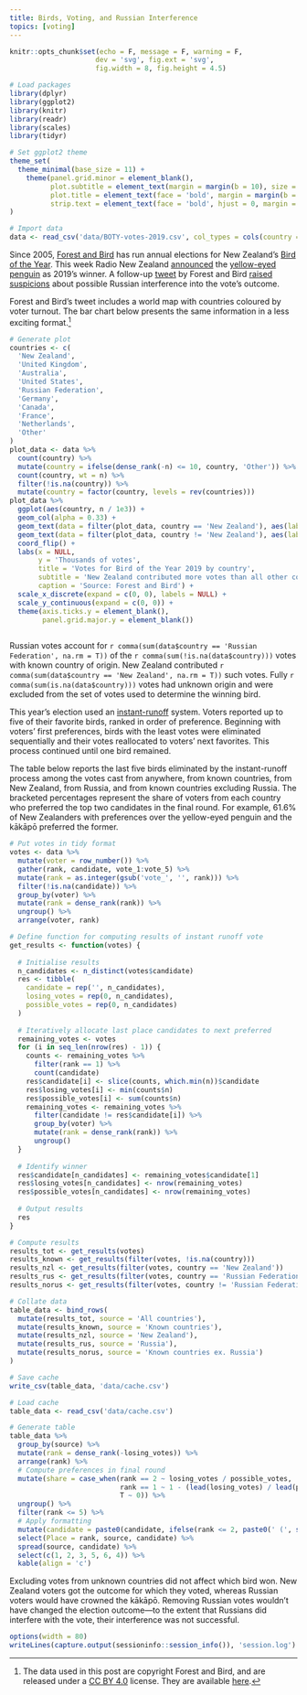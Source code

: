 ```yaml
---
title: Birds, Voting, and Russian Interference
topics: [voting]
---
```


```r
knitr::opts_chunk$set(echo = F, message = F, warning = F,
                     dev = 'svg', fig.ext = 'svg',
                     fig.width = 8, fig.height = 4.5)

# Load packages
library(dplyr)
library(ggplot2)
library(knitr)
library(readr)
library(scales)
library(tidyr)

# Set ggplot2 theme
theme_set(
  theme_minimal(base_size = 11) +
    theme(panel.grid.minor = element_blank(),
          plot.subtitle = element_text(margin = margin(b = 10), size = 13),
          plot.title = element_text(face = 'bold', margin = margin(b = 10), size = 16),
          strip.text = element_text(face = 'bold', hjust = 0, margin = margin(b = 5), size = 12))
)

# Import data
data <- read_csv('data/BOTY-votes-2019.csv', col_types = cols(country = 'c'))
```

Since 2005, [Forest and Bird](https://www.forestandbird.org.nz) has run annual elections for New Zealand's [Bird of the Year](https://www.birdoftheyear.org.nz).
This week Radio New Zealand [announced](https://www.rnz.co.nz/news/national/402986/bird-of-the-year-2019-hoiho-takes-the-winning-title) the [yellow-eyed penguin](https://en.wikipedia.org/wiki/Yellow-eyed_penguin) as 2019's winner.
A follow-up [tweet](https://twitter.com/Forest_and_Bird/status/1193720097283567616) by Forest and Bird [raised suspicions](https://www.rnz.co.nz/news/national/403085/bird-of-the-year-russian-interest-in-contest-piques-suspicions-online) about possible Russian interference into the vote's outcome.

Forest and Bird's tweet includes a world map with countries coloured by voter turnout.
The bar chart below presents the same information in a less exciting format.[^data]

```r
# Generate plot
countries <- c(
  'New Zealand',
  'United Kingdom',
  'Australia',
  'United States',
  'Russian Federation',
  'Germany',
  'Canada',
  'France',
  'Netherlands',
  'Other'
)
plot_data <- data %>%
  count(country) %>%
  mutate(country = ifelse(dense_rank(-n) <= 10, country, 'Other')) %>%
  count(country, wt = n) %>%
  filter(!is.na(country)) %>%
  mutate(country = factor(country, levels = rev(countries)))
plot_data %>%
  ggplot(aes(country, n / 1e3)) +
  geom_col(alpha = 0.33) +
  geom_text(data = filter(plot_data, country == 'New Zealand'), aes(label = country), hjust = 1, nudge_y = -0.1, size = 3) +
  geom_text(data = filter(plot_data, country != 'New Zealand'), aes(label = country), hjust = 0, nudge_y = 0.1, size = 3) +
  coord_flip() +
  labs(x = NULL,
       y = 'Thousands of votes',
       title = 'Votes for Bird of the Year 2019 by country',
       subtitle = 'New Zealand contributed more votes than all other countries combined',
       caption = 'Source: Forest and Bird') +
  scale_x_discrete(expand = c(0, 0), labels = NULL) +
  scale_y_continuous(expand = c(0, 0)) +
  theme(axis.ticks.y = element_blank(),
        panel.grid.major.y = element_blank())
  
```

Russian votes account for `r comma(sum(data$country == 'Russian Federation', na.rm = T))` of the `r comma(sum(!is.na(data$country)))` votes with known country of origin.
New Zealand contributed `r comma(sum(data$country == 'New Zealand', na.rm = T))` such votes.
Fully `r comma(sum(is.na(data$country)))` votes had unknown origin and were excluded from the set of votes used to determine the winning bird.

This year's election used an [instant-runoff](https://en.wikipedia.org/wiki/Instant-runoff_voting) system.
Voters reported up to five of their favorite birds, ranked in order of preference.
Beginning with voters' first preferences, birds with the least votes were eliminated sequentially and their votes reallocated to voters' next favorites.
This process continued until one bird remained.

The table below reports the last five birds eliminated by the instant-runoff process among the votes cast from anywhere, from known countries, from New Zealand, from Russia, and from known countries excluding Russia.
The bracketed percentages represent the share of voters from each country who preferred the top two candidates in the final round.
For example, 61.6% of New Zealanders with preferences over the yellow-eyed penguin and the kākāpō preferred the former.

```r
# Put votes in tidy format
votes <- data %>%
  mutate(voter = row_number()) %>%
  gather(rank, candidate, vote_1:vote_5) %>%
  mutate(rank = as.integer(gsub('vote_', '', rank))) %>%
  filter(!is.na(candidate)) %>%
  group_by(voter) %>%
  mutate(rank = dense_rank(rank)) %>%
  ungroup() %>%
  arrange(voter, rank)

# Define function for computing results of instant runoff vote
get_results <- function(votes) {
  
  # Initialise results
  n_candidates <- n_distinct(votes$candidate)
  res <- tibble(
    candidate = rep('', n_candidates),
    losing_votes = rep(0, n_candidates),
    possible_votes = rep(0, n_candidates)
  )
  
  # Iteratively allocate last place candidates to next preferred
  remaining_votes <- votes
  for (i in seq_len(nrow(res) - 1)) {
    counts <- remaining_votes %>%
      filter(rank == 1) %>%
      count(candidate)
    res$candidate[i] <- slice(counts, which.min(n))$candidate
    res$losing_votes[i] <- min(counts$n)
    res$possible_votes[i] <- sum(counts$n)
    remaining_votes <- remaining_votes %>%
      filter(candidate != res$candidate[i]) %>%
      group_by(voter) %>%
      mutate(rank = dense_rank(rank)) %>%
      ungroup()
  }
  
  # Identify winner
  res$candidate[n_candidates] <- remaining_votes$candidate[1]
  res$losing_votes[n_candidates] <- nrow(remaining_votes)
  res$possible_votes[n_candidates] <- nrow(remaining_votes)
  
  # Output results
  res
}

# Compute results
results_tot <- get_results(votes)
results_known <- get_results(filter(votes, !is.na(country)))
results_nzl <- get_results(filter(votes, country == 'New Zealand'))
results_rus <- get_results(filter(votes, country == 'Russian Federation'))
results_norus <- get_results(filter(votes, country != 'Russian Federation' & !is.na(country)))

# Collate data
table_data <- bind_rows(
  mutate(results_tot, source = 'All countries'),
  mutate(results_known, source = 'Known countries'),
  mutate(results_nzl, source = 'New Zealand'),
  mutate(results_rus, source = 'Russia'),
  mutate(results_norus, source = 'Known countries ex. Russia')
)

# Save cache
write_csv(table_data, 'data/cache.csv')
```

```r
# Load cache
table_data <- read_csv('data/cache.csv')

# Generate table
table_data %>%
  group_by(source) %>%
  mutate(rank = dense_rank(-losing_votes)) %>%
  arrange(rank) %>%
  # Compute preferences in final round
  mutate(share = case_when(rank == 2 ~ losing_votes / possible_votes,
                           rank == 1 ~ 1 - (lead(losing_votes) / lead(possible_votes)),
                           T ~ 0)) %>%
  ungroup() %>%
  filter(rank <= 5) %>%
  # Apply formatting
  mutate(candidate = paste0(candidate, ifelse(rank <= 2, paste0(' (', sprintf('%.1f', 100 * share), '%)'), ''))) %>%
  select(Place = rank, source, candidate) %>%
  spread(source, candidate) %>%
  select(c(1, 2, 3, 5, 6, 4)) %>%
  kable(align = 'c')
```

Excluding votes from unknown countries did not affect which bird won.
New Zealand voters got the outcome for which they voted, whereas Russian voters would have crowned the kākāpō.
Removing Russian votes wouldn't have changed the election outcome---to the extent that Russians did interfere with the vote, their interference was not successful.

```r
options(width = 80)
writeLines(capture.output(sessioninfo::session_info()), 'session.log')
```

[^data]: The data used in this post are copyright Forest and Bird, and are released under a [CC BY 4.0](https://creativecommons.org/licenses/by/4.0/) license. They are available [here](https://www.dragonfly.co.nz/news/2019-11-12-boty.html).
